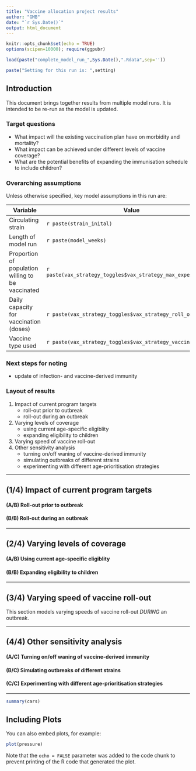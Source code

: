 ```yaml
---
title: "Vaccine allocation project results"
author: "GMB"
date: "`r Sys.Date()`"
output: html_document
---
```


```r
knitr::opts_chunk$set(echo = TRUE)
options(scipen=10000); require(ggpubr)

load(paste("complete_model_run_",Sys.Date(),".Rdata",sep=''))
```
```r
paste("Setting for this run is: ",setting)

```


## Introduction

This document brings together results from multiple model runs. It is intended to be re-run as the model is updated.

### Target questions
* What impact will the existing vaccination plan have on morbidity and mortality?
* What impact can be achieved under different levels of vaccine coverage?
* What are the potential benefits of expanding the immunisation schedule to include children?

### Overarching assumptions
Unless otherwise specified, key model assumptions in this run are:  

Variable | Value
---------|--------
Circulating strain | `r paste(strain_inital)`
Length of model run | `r paste(model_weeks)`
Proportion of population willing to be vaccinated | `r paste(vax_strategy_toggles$vax_strategy_max_expected_cov)`
Daily capacity for vaccination (doses) | `r paste(vax_strategy_toggles$vax_strategy_roll_out_speed)`
Vaccine type used| `r paste(vax_strategy_toggles$vax_strategy_vaccine_type)`

### Next steps for noting
* update of infection- and vaccine-derived immunity

### Layout of results
1. Impact of current program targets
    + roll-out prior to outbreak
    + roll-out during an outbreak
2. Varying levels of coverage
    + using current age-specific eligiblity
    + expanding eligibility to children
3. Varying speed of vaccine roll-out
4. Other sensitivity analysis
    + turning on/off waning of vaccine-derived immunity
    + simulating outbreaks of different strains
    + experimenting with different age-prioritisation strategies
    
***
  
## (1/4) Impact of current program targets
#### (A/B) Roll-out prior to outbreak
#### (B/B) Roll-out during an outbreak

***

## (2/4) Varying levels of coverage
#### (A/B) Using current age-specific eligiblity
#### (B/B) Expanding eligibility to children

***

## (3/4) Varying speed of vaccine roll-out
This section models varying speeds of vaccine roll-out *DURING* an outbreak.

***

## (4/4) Other sensitivity analysis
#### (A/C) Turning on/off waning of vaccine-derived immunity
#### (B/C) Simulating outbreaks of different strains
#### (C/C) Experimenting with different age-prioritisation strategies

***






```r

summary(cars)
```

## Including Plots

You can also embed plots, for example:

```r
plot(pressure)
```

Note that the `echo = FALSE` parameter was added to the code chunk to prevent printing of the R code that generated the plot.
